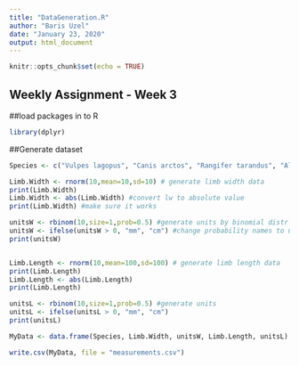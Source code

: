 ```yaml
---
title: "DataGeneration.R"
author: "Baris Uzel"
date: "January 23, 2020"
output: html_document
---
```


```r
knitr::opts_chunk$set(echo = TRUE)
```

## Weekly Assignment - Week 3


##load packages in to R
```r
library(dplyr)
```


##Generate dataset
```r
Species <- c("Vulpes lagopus", "Canis arctos", "Rangifer tarandus", "Alces alces", "Ovis dalli", "Ovibus moschatus", "Ursus maritimus", "Enhydra lutris", "Gulo gulo", "Lepus arcticus") # generate species data

Limb.Width <- rnorm(10,mean=10,sd=10) # generate limb width data
print(Limb.Width)
Limb.Width <- abs(Limb.Width) #convert lw to absolute value
print(Limb.Width) #make sure it works

unitsW <- rbinom(10,size=1,prob=0.5) #generate units by binomial distr of 0.5 chance
unitsW <- ifelse(unitsW > 0, "mm", "cm") #change probability names to unit names
print(unitsW)


Limb.Length <- rnorm(10,mean=100,sd=100) # generate limb length data
print(Limb.Length)
Limb.Length <- abs(Limb.Length)
print(Limb.Length)

unitsL <- rbinom(10,size=1,prob=0.5) #generate units
unitsL <- ifelse(unitsL > 0, "mm", "cm")
print(unitsL)

MyData <- data.frame(Species, Limb.Width, unitsW, Limb.Length, unitsL)

write.csv(MyData, file = "measurements.csv")
```


